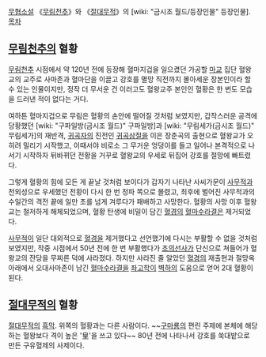 [[무협소설]] 《[[무림천추]]》와 《[[절대무적]]》의 [wiki: "금시조 월드/등장인물" 등장인물].
[[목차]]
== [[무림천추]]의 혈황 ==
[[무림천추]] 시점에서 약 120년 전에 등장해 혈마지겁을 일으켰던 가공할 [[마교]] 집단 혈왕교의 교주로 사마존과 혈마단을 이끌고 강호를 멸망 직전까지 몰아세운 장본인이라 할 수 있는 인물이지만, 정작 더 무서운 건 이러고도 혈왕교주 본인인 혈황은 한 번도 모습을 드러낸 적이 없다는 거다.

여하튼 혈마지겁으로 무림은 혈황의 손안에 떨어질 것처럼 보였지만, 갑작스러운 공격에 당황했던 [wiki: "구파일방(금시조 월드)" 구파일방]과 [wiki: "무림세가(금시조 월드)" 무림세가]의 재반격, [[귀곡자]]의 진전인 [[귀곡삼절]]을 이은 장춘곡의 출현으로 혈왕교가 오히려 밀리기 시작했고, 이때서야 비로소 그 무거운 엉덩이를 들고 일어나 본격적으로 나서기 시작하자 뒤바뀌던 전황을 거꾸로 혈왕교의 우세로 뒤집어 강호를 절망에 빠트렸다. 

그렇게 혈황의 힘에 모든 게 끝날 것처럼 보이다가 갑자기 나타난 사씨가문이 [[사무적]]과 천외성으로 우세했던 전황이 다시 한 번 정파 쪽으로 몰렸고, 최후에 벌어진 사무적과의 수일간의 격전 끝에 일만 초를 넘게 겨루다가 패배하고 사망한다. 혈황의 사망 이후 혈왕교는 철저하게 해체되었으며, 혈황 탄생에 비밀이 담긴 [[혈경]]의 [[혈마수라결]]은 제거되었다.

[[사무적]]이 일단 대외적으로 [[혈경]]을 제거했다고 선언했기에 다시는 부활할 수 없을 것처럼 보였지만, 작중 시점에서 50년 전에 한 번 부활했다가 [[초의선사]]가 단신으로 쳐들어가 혈왕교의 잔당을 무찌른 덕에 사라졌다. 하지만 사라진 줄 알았던 [[혈경]]의 재출현과 절망옥 아래에서 오대사마존이 남긴 [[혈마수라결]]을 [[좌고학]]이 [[벽하]]의 도움으로 얻어 2대 혈황이 된다.

== [[절대무적]]의 혈황 ==
[[절대무적]]의 [[흑막]]. 위쪽의 혈황과는 다른 사람이다. ~~[[구마룡]]의 편린 주제에 본체에 해당하는 혈왕보다 격이 높은 '皇'을 쓰고 있다~~ 80년 전에 나타나서 강호를 쑥대밭으로 만든 구유혈제의 사제이다.

